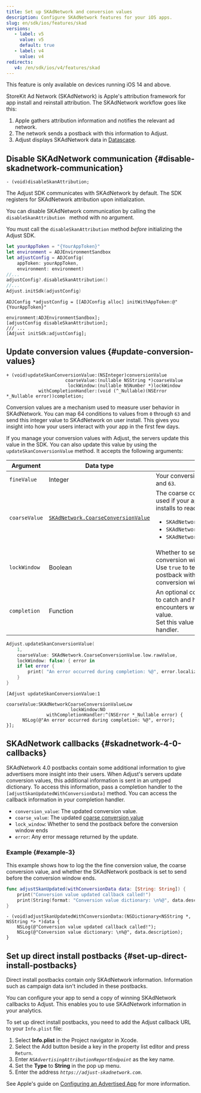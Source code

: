```yaml
---
title: Set up SKAdNetwork and conversion values
description: Configure SKAdNetwork features for your iOS apps.
slug: en/sdk/ios/features/skad
versions:
   - label: v5
     value: v5
     default: true
   - label: v4
     value: v4
redirects:
   v4: /en/sdk/ios/v4/features/skad
---
```


<Callout type="important">

This feature is only available on devices running iOS 14 and above.

</Callout>

StoreKit Ad Network (SKAdNetwork) is Apple's attribution framework for app install and reinstall attribution. The SKAdNetwork workflow goes like this:

1. Apple gathers attribution information and notifies the relevant ad network.
2. The network sends a postback with this information to Adjust.
3. Adjust displays SKAdNetwork data in [Datascape](https://help.adjust.com/en/suite/article/datascape).

## Disable SKAdNetwork communication {#disable-skadnetwork-communication}

<CodeBlock title="Method signature">

```objc
- (void)disableSkanAttribution;
```

</CodeBlock>

The Adjust SDK communicates with SKAdNetwork by default. The SDK registers for SKAdNetwork attribution upon initialization.

You can disable SKAdNetwork communication by calling the `disableSkanAttribution ` method with no argument.

<Callout type="important">

You must call the `disableSkanAttribution` method _before_ initializing the Adjust SDK.

</Callout>

<Tabs>
<Tab title="Swift" sync="swift">

```swift
let yourAppToken = "{YourAppToken}"
let environment = ADJEnvironmentSandbox
let adjustConfig = ADJConfig(
    appToken: yourAppToken,
    environment: environment)
//...
adjustConfig?.disableSkanAttribution()
//...
Adjust.initSdk(adjustConfig)
```

</Tab>
<Tab title="Objective-C" sync="objc">

```objc
ADJConfig *adjustConfig = [[ADJConfig alloc] initWithAppToken:@"{YourAppToken}"
                                            environment:ADJEnvironmentSandbox];
[adjustConfig disableSkanAttribution];
/// ...
[Adjust initSdk:adjustConfig];
```

</Tab>
</Tabs>

## Update conversion values {#update-conversion-values}

<CodeBlock title="Method signature">

```objc
+ (void)updateSkanConversionValue:(NSInteger)conversionValue
                      coarseValue:(nullable NSString *)coarseValue
                       lockWindow:(nullable NSNumber *)lockWindow
            withCompletionHandler:(void (^_Nullable)(NSError *_Nullable error))completion;
```

</CodeBlock>

Conversion values are a mechanism used to measure user behavior in SKAdNetwork. You can map 64 conditions to values from `0` through `63` and send this integer value to SKAdNetwork on user install. This gives you insight into how your users interact with your app in the first few days.

If you manage your conversion values with Adjust, the servers update this value in the SDK. You can also update this value by using the `updateSkanConversionValue` method. It accepts the following arguments:

| Argument      | Data type                                                                                                                   | Description                                                                                                                                                                                                                                                                         |
| ------------- | --------------------------------------------------------------------------------------------------------------------------- | ----------------------------------------------------------------------------------------------------------------------------------------------------------------------------------------------------------------------------------------------------------------------------------- |
| `fineValue`   | Integer                                                                                                                     | Your conversion value. Must be between `0` and `63`.                                                                                                                                                                                                                                |
| `coarseValue` | [`SKAdNetwork.CoarseConversionValue`](https://developer.apple.com/documentation/storekit/skadnetwork/coarseconversionvalue) | The coarse conversion value. This value is used if your app doesn't have sufficient installs to reach the privacy threshold.<ul><li>`SKAdNetworkCoarseConversionValueLow`</li><li>`SKAdNetworkCoarseConversionValueMedium`</li><li>`SKAdNetworkCoarseConversionValueHigh`</li></ul> |
| `lockWindow`  | Boolean                                                                                                                     | Whether to send the postback before the conversion window ends.<br/>Use `true` to tell the system to send the postback without waiting for the end of the conversion window. Defaults to `false`.                                                                                   |
| `completion`  | Function                                                                                                                    | An optional completion handler you provide to catch and handle any errors this method encounters when you update a conversion value.<br/>Set this value to `nil` if you don’t provide a handler.                                                                                    |

<Tabs>
<Tab title="Swift" sync="swift">

```swift
Adjust.updateSkanConversionValue(
    1,
    coarseValue: SKAdNetwork.CoarseConversionValue.low.rawValue,
    lockWindow: false) { error in
    if let error {
        print( "An error occurred during completion: %@", error.localizedDescription)
    }
}
```

</Tab>
<Tab title="Objective-C" sync="objc">

```objc
[Adjust updateSkanConversionValue:1
                        coarseValue:SKAdNetworkCoarseConversionValueLow
                        lockWindow:NO
               withCompletionHandler:^(NSError *_Nullable error) {
      NSLog(@"An error occurred during completion: %@", error);
}];
```

</Tab>
</Tabs>

## SKAdNetwork callbacks {#skadnetwork-4-0-callbacks}

SKAdNetwork 4.0 postbacks contain some additional information to give advertisers more insight into their users. When Adjust's servers update conversion values, this additional information is sent in an untyped dictionary. To access this information, pass a completion handler to the `[adjustSkanUpdatedWithConversionData]` method. You can access the callback information in your completion handler.

-  `conversion_value`: The updated conversion value.
-  `coarse_value`: The updated [coarse conversion value](https://developer.apple.com/documentation/storekit/skadnetwork/coarseconversionvalue)
-  `lock_window`: Whether to send the postback before the conversion window ends
-  `error`: Any error message returned by the update.

### Example {#example-3}

This example shows how to log the the fine conversion value, the coarse conversion value, and whether the SKAdNetwork postback is set to send before the conversion window ends.

<Tabs>
<Tab title="Swift" sync="swift">

```swift
func adjustSkanUpdated(withConversionData data: [String: String]) {
    print("Conversion value updated callback called!")
    print(String(format: "Conversion value dictionary: \n%@", data.description))
}
```

</Tab>
<Tab title="Objective-C" sync="objc">

```objc
- (void)adjustSkanUpdatedWithConversionData:(NSDictionary<NSString *, NSString *> *)data {
    NSLog(@"Conversion value updated callback called!");
    NSLog(@"Conversion value dictionary: \n%@", data.description);
}
```

</Tab>
</Tabs>

## Set up direct install postbacks {#set-up-direct-install-postbacks}

<Callout type="note">

Direct install postbacks contain only SKAdNetwork information. Information such as campaign data isn't included in these postbacks.

</Callout>

You can configure your app to send a copy of winning SKAdNetwork callbacks to Adjust. This enables you to use SKAdNetwork information in your analytics.

To set up direct install postbacks, you need to add the Adjust callback URL to your `Info.plist` file:

1. Select **Info.plist** in the Project navigator in Xcode.
2. Select the Add button beside a key in the property list editor and press `Return`.
3. Enter _`NSAdvertisingAttributionReportEndpoint`_ as the key name.
4. Set the **Type** to **String** in the pop up menu.
5. Enter the address _`https://adjust-skadnetwork.com`_.

<Callout type="seealso">

See Apple's guide on [Configuring an Advertised App](https://developer.apple.com/documentation/storekit/skadnetwork/configuring_an_advertised_app) for more information.

</Callout>
